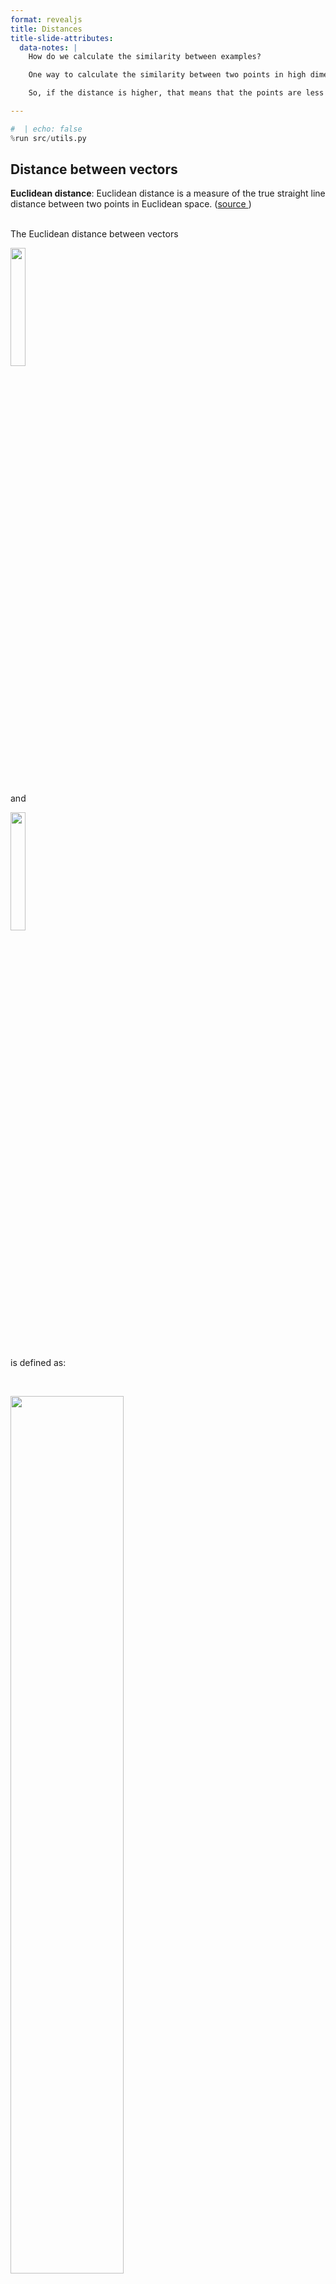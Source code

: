 ```yaml
---
format: revealjs
title: Distances
title-slide-attributes:
  data-notes: |
    How do we calculate the similarity between examples? 

    One way to calculate the similarity between two points in high dimensional space is by calculating the distance between them. 

    So, if the distance is higher, that means that the points are less similar and when the distance is smaller, that means that the points are more similar. 

---
```


```python
#  | echo: false
%run src/utils.py
```

## Distance between vectors


**Euclidean distance**: Euclidean distance is a measure of the true straight line distance between two points in Euclidean space. (<a href="https://hlab.stanford.edu/brian/euclidean_distance_in.html" target="_blank">source </a>)

<br>
The Euclidean distance between vectors     
     
![](../../../static/module4/u.png){fig-alt="404 image" width="22%"}          

and       
    
![](../../../static/module4/v.png){fig-alt="404 image" width="22%"}     
         
is defined as:

<br>

![](../../../static/module4/eq_euc.png){fig-align="center" fig-alt="404 image" width="60%"}

:::{.notes}
A common way to calculate the distance between two points in high dimensional space is by using Euclidean distance. 

The formula to calculate Euclidean distance is shown. 

Given two vectors or two features vectors, in our case, we are assuming we have two feature vectors named 𝑢 and 𝑣. 

The Euclidean distance between them is defined by the square root of the summation of the squared element-wise differences between these two factors (A mouthful, we know, we will look at the steps in the next few slides).
:::

----

```python
cities_df = pd.read_csv("data/canada_usa_cities.csv")
train_df, test_df = train_test_split(cities_df, test_size=0.2, random_state=123)
train_df.head()
```



:::{.notes} 
Let's return to the cities dataset that we have been working with. 

As a reminder, the data set has two features: `longitude` and `latitude` and we are trying to predict if the city is in the USA or Canada. 
:::

---

```python
# | output: false
cities_viz = alt.Chart(train_df, width=500, height=300).mark_circle(size=20, opacity=0.6).encode(
    alt.X('longitude:Q', scale=alt.Scale(domain=[-140, -40])),
    alt.Y('latitude:Q', scale=alt.Scale(domain=[20, 60])),
    alt.Color('country:N', scale=alt.Scale(domain=['Canada', 'USA'],
                                           range=['red', 'blue']))
)
cities_viz
```

```python
# | include: false
cities_viz.save('static/module4/cities_viz.png')
```

![](../../../static/module4/cities_viz.png){fig-alt="404 image" width="66%"}

:::{.notes} 
Here is the plot showing Canadian cities in red and American cities in blue.
:::

---

```python
two_cities = cities_df.sample(2, random_state=42).drop(columns=["country"])
two_cities
```

<br>

![](../../../static/module4/cities_distance.png){fig-alt="404 image" width="70%"}


:::{.notes} 
Let's take 2 points (two feature vectors) from the cities dataset.

The two sampled points are shown as black circles.

Our goal is to find how similar these two points are.
:::

---

## How do we calculate the distance between the two cities?

```python
two_cities
```

<br>
Subtract the two cities:

```python
two_cities.iloc[1] - two_cities.iloc[0]
```

<br>
Square the differences:

```python
(two_cities.iloc[1] - two_cities.iloc[0])**2
```

:::{.notes} 
How do we calculate the distance between these two points (two cities)?

Let's calculate the Euclidean distance between these two cities so here are our two cities.

The first step is to subtract these two cities. 
We are subtracting the city at index 0 from the city at index 1. 

Next, we square the differences.
:::

---


Sum them up:

```python
((two_cities.iloc[1] - two_cities.iloc[0])**2).sum()
```

<br>
And then take the square root:

```python
np.sqrt(np.sum((two_cities.iloc[1] - two_cities.iloc[0])**2))
```


:::{.notes} 
Our third step is summing up the squared differences. 

Then finally we take the square root of the value.

This results in a value of 13.3898 which is the distance between the two cities. 
:::

---

```python
np.sqrt(np.sum((two_cities.iloc[1] - two_cities.iloc[0])**2))
```

<br>

```python
from sklearn.metrics.pairwise import euclidean_distances

euclidean_distances(two_cities)
```

:::{.notes} 
`sklearn` has a function called `euclidean_distances` that we could use instead of going through each of the steps on the previous slide. 

When we call this function on our two cities data, it outputs this matrix with four values.

- Our first value is the distance between city 0 and itself. 
- Our second value is the distance between city 0 and city1. 
- Our third value is the distance between city 1and city 0.
- Our fourth value is the distance between city 1 and itself.

As we can see, the distances are symmetric. If we calculate the distance between city 0 and city, it’s going to have the same value as if we calculated the distance between city 1 and city 0.

This isn’t always the case if we use a different metric to calculate distances. 
:::


# Let’s apply what we learned!
